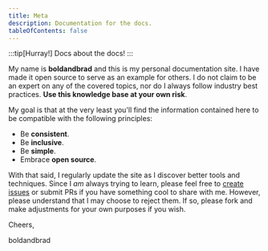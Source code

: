 ```yaml
---
title: Meta
description: Documentation for the docs.
tableOfContents: false
---
```


:::tip[Hurray!]
Docs about the docs!
:::

My name is **boldandbrad** and this is my personal documentation site.
I have made it open source to serve as an example for others. I do not claim
to be an expert on any of the covered topics, nor do I always follow industry
best practices. **Use this knowledge base at your own risk**.

My goal is that at the very least you'll find the information contained here to
be compatible with the following principles:

- Be **consistent**.
- Be **inclusive**.
- Be **simple**.
- Embrace **open source**.

With that said, I regularly update the site as I discover better tools and
techniques. Since I _am_ always trying to learn, please feel free to [create
issues](https://github.com/boldandbrad/docs/issues) or submit PRs if you have
something cool to share with me. However, please understand that I may choose
to reject them. If so, please fork and make adjustments for your own purposes
if you wish.

Cheers,

boldandbrad
